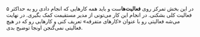 در این بخش تمرکز روی **فعالیت‌ها**ست و باید همه کارهایی که انجام دادی رو به حداکثر ۵ فعالیت کلی بشکنی. در انجام این کار می‌تونی از مدیر مستقیمت کمک بگیری. در نهایت می‌شه فعالیتی رو با عنوان «کارهای متفرقه» تعریف کنی و کارهایی رو که در هیچ فعالیتی نمی‌گنجن اونجا توضیح بدی.
